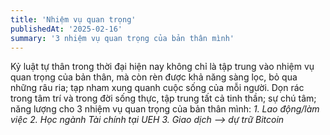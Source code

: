 ```yaml
---
title: 'Nhiệm vụ quan trọng'
publishedAt: '2025-02-16'
summary: '3 nhiệm vụ quan trọng của bản thân mình'
---
```


Kỷ luật tự thân trong thời đại hiện nay không chỉ là tập trung vào nhiệm vụ quan trọng của bản thân,
mà còn rèn được khả năng sàng lọc, bỏ qua những râu ria; tạp nham xung quanh cuộc sống của mỗi người.
Dọn rác trong tâm trí và trong đời sống thực, tập trung tất cả tinh thần; sự chú tâm; năng lượng cho 
3 nhiệm vụ quan trọng của bản thân mình:
    *1. Lao động/làm việc*
    *2. Học ngành Tài chính tại UEH*
    *3. Giao dịch --> dự trữ Bitcoin*
